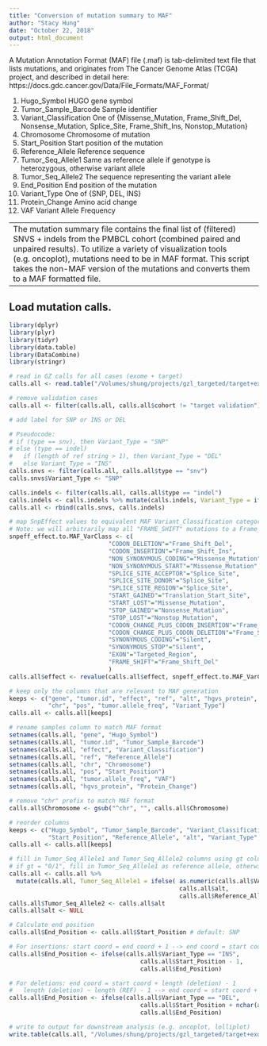 ```yaml
---
title: "Conversion of mutation summary to MAF"
author: "Stacy Hung"
date: "October 22, 2018"
output: html_document
---
```


A Mutation Annotation Format (MAF) file (.maf) is tab-delimited text file that lists mutations, and originates from The Cancer Genome Atlas (TCGA) project, and described in detail here: 
https://docs.gdc.cancer.gov/Data/File_Formats/MAF_Format/

1. Hugo_Symbol              HUGO gene symbol
2. Tumor_Sample_Barcode     Sample identifier
3. Variant_Classification   One of {Missense_Mutation, Frame_Shift_Del, Nonsense_Mutation, Splice_Site, Frame_Shift_Ins, Nonstop_Mutation}
4. Chromosome               Chromosome of mutation
5. Start_Position           Start position of the mutation
6. Reference_Allele         Reference sequence 
7. Tumor_Seq_Allele1        Same as reference allele if genotype is heterozygous, otherwise variant allele
8. Tumor_Seq_Allele2        The sequence representing the variant allele
9. End_Position             End position of the mutation          
10. Variant_Type            One of {SNP, DEL, INS}
11. Protein_Change          Amino acid change
12. VAF                     Variant Allele Frequency

---
The mutation summary file contains the final list of (filtered) SNVS + indels from the PMBCL cohort (combined paired and unpaired results).  To utilize a variety of visualization tools (e.g. oncoplot), mutations need to be in MAF format.  This script takes the non-MAF version of the mutations and converts them to a MAF formatted file.
---

## Load mutation calls.

```r
library(dplyr)
library(plyr)
library(tidyr)
library(data.table)
library(DataCombine)
library(stringr)

# read in GZ calls for all cases (exome + target)
calls.all <- read.table("/Volumes/shung/projects/gzl_targeted/target+exome/calls.all-exome+target-snvs_indels-no_UTR.txt", sep = "\t", header = TRUE, stringsAsFactors = FALSE)

# remove validation cases
calls.all <- filter(calls.all, calls.all$cohort != "target validation")

# add label for SNP or INS or DEL

# Pseudocode:
# if (type == snv), then Variant_Type = "SNP"
# else (type == indel)
#   if (length of ref string > 1), then Variant_Type = "DEL"
#   else Variant_Type = "INS"
calls.snvs <- filter(calls.all, calls.all$type == "snv")
calls.snvs$Variant_Type <- "SNP"

calls.indels <- filter(calls.all, calls.all$type == "indel")
calls.indels <- calls.indels %>% mutate(calls.indels, Variant_Type = ifelse( (type == "indel") & (stringr::str_length(ref) > 1), "DEL", "INS" ))
calls.all <- rbind(calls.snvs, calls.indels)

# map SnpEffect values to equivalent MAF Variant_Classification categories
# Note: we will arbitrarily map all "FRAME_SHIFT" mutations to a Frame_Shift_Del since there isn't an easy way to tell otherwise if the frameshift is an insertion or deletion
snpeff_effect.to.MAF_VarClass <- c(
                            "CODON_DELETION"="Frame_Shift_Del",
                            "CODON_INSERTION"="Frame_Shift_Ins",
                            "NON_SYNONYMOUS_CODING"="Missense_Mutation",
                            "NON_SYNONYMOUS_START"="Missense_Mutation",
                            "SPLICE_SITE_ACCEPTOR"="Splice_Site",
                            "SPLICE_SITE_DONOR"="Splice_Site",
                            "SPLICE_SITE_REGION"="Splice_Site",
                            "START_GAINED"="Translation_Start_Site",
                            "START_LOST"="Missense_Mutation",
                            "STOP_GAINED"="Nonsense_Mutation",
                            "STOP_LOST"="Nonstop_Mutation",
                            "CODON_CHANGE_PLUS_CODON_INSERTION"="Frame_Shift_Ins",
                            "CODON_CHANGE_PLUS_CODON_DELETION"="Frame_Shift_Del",
                            "SYNONYMOUS_CODING"="Silent",
                            "SYNONYMOUS_STOP"="Silent",
                            "EXON"="Targeted_Region",
                            "FRAME_SHIFT"="Frame_Shift_Del"
                            )
calls.all$effect <- revalue(calls.all$effect, snpeff_effect.to.MAF_VarClass)

# keep only the columns that are relevant to MAF generation
keeps <- c("gene", "tumor.id", "effect", "ref", "alt", "hgvs_protein",
           "chr", "pos", "tumor.allele_freq", "Variant_Type")
calls.all <- calls.all[keeps]

# rename samples column to match MAF format
setnames(calls.all, "gene", "Hugo_Symbol")
setnames(calls.all, "tumor.id", "Tumor_Sample_Barcode")
setnames(calls.all, "effect", "Variant_Classification")
setnames(calls.all, "ref", "Reference_Allele")
setnames(calls.all, "chr", "Chromosome")
setnames(calls.all, "pos", "Start_Position")
setnames(calls.all, "tumor.allele_freq", "VAF")
setnames(calls.all, "hgvs_protein", "Protein_Change")

# remove "chr" prefix to match MAF format
calls.all$Chromosome <- gsub("^chr", "", calls.all$Chromosome)

# reorder columns
keeps <- c("Hugo_Symbol", "Tumor_Sample_Barcode", "Variant_Classification", "Chromosome", 
           "Start_Position", "Reference_Allele", "alt", "Variant_Type", "Protein_Change", "VAF")
calls.all <- calls.all[keeps]

# fill in Tumor_Seq_Allele1 and Tumor_Seq_Allele2 columns using gt column
# if gt = "0/1", fill in Tumor_Seq_Allele1 as reference allele, otherwise (gt = 1/1), fill with alterante allele
calls.all <- calls.all %>% 
  mutate(calls.all, Tumor_Seq_Allele1 = ifelse( as.numeric(calls.all$VAF) > 75, 
                                                calls.all$alt, 
                                                calls.all$Reference_Allele ))
calls.all$Tumor_Seq_Allele2 <- calls.all$alt
calls.all$alt <- NULL

# Calculate end position
calls.all$End_Position <- calls.all$Start_Position # default: SNP

# For insertions: start coord = end coord + 1 --> end coord = start coord - 1
calls.all$End_Position <- ifelse(calls.all$Variant_Type == "INS", 
                                     calls.all$Start_Position - 1,
                                     calls.all$End_Position)

# For deletions: end coord = start coord + length (deletion) - 1
#   length (deletion) ~ length (REF) - 1 --> end coord = start coord + length (REF) - 2
calls.all$End_Position <- ifelse(calls.all$Variant_Type == "DEL", 
                                     calls.all$Start_Position + nchar(as.character(calls.all$Reference_Allele)) - 2, 
                                     calls.all$End_Position)

# write to output for downstream analysis (e.g. oncoplot, lolliplot)
write.table(calls.all, "/Volumes/shung/projects/gzl_targeted/target+exome/calls.all-exome+target-snvs_indels-no_UTR.maf", sep = "\t", quote = FALSE, row.names = FALSE)

```

